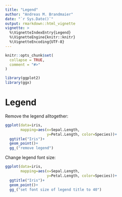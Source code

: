 ```yaml
---
title: "Legend"
author: "Andreas M. Brandmaier"
date: "`r Sys.Date()`"
output: rmarkdown::html_vignette
vignette: >
  %\VignetteIndexEntry{Legend}
  %\VignetteEngine{knitr::knitr}
  %\VignetteEncoding{UTF-8}
---
```


```r
knitr::opts_chunk$set(
  collapse = TRUE,
  comment = "#>"
)

library(ggplot2)
library(ggx)
```

# Legend

Remove the legend alltogether:

```r
ggplot(data=iris,
       mapping=aes(x=Sepal.Length,
                   y=Petal.Length, color=Species))+
  ggtitle("Iris")+
  geom_point()+
  gg_("remove legend")
```

Change legend font size:

```r
ggplot(data=iris,
       mapping=aes(x=Sepal.Length,
                   y=Petal.Length, color=Species))+
  ggtitle("Iris")+
  geom_point()+
  gg_("set font size of legend title to 40")
```
